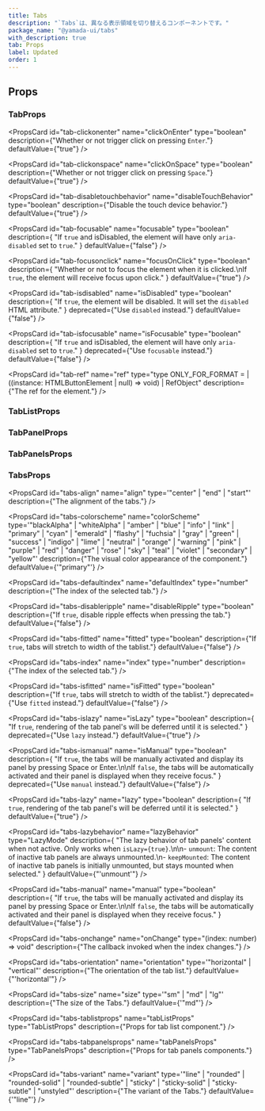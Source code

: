 ```yaml
---
title: Tabs
description: "`Tabs`は、異なる表示領域を切り替えるコンポーネントです。"
package_name: "@yamada-ui/tabs"
with_description: true
tab: Props
label: Updated
order: 1
---
```


## Props

### TabProps

<PropsCard
  id="tab-clickonenter"
  name="clickOnEnter"
  type="boolean"
  description={"Whether or not trigger click on pressing `Enter`."}
  defaultValue={"true"}
/>

<PropsCard
  id="tab-clickonspace"
  name="clickOnSpace"
  type="boolean"
  description={"Whether or not trigger click on pressing `Space`."}
  defaultValue={"true"}
/>

<PropsCard
  id="tab-disabletouchbehavior"
  name="disableTouchBehavior"
  type="boolean"
  description={"Disable the touch device behavior."}
  defaultValue={"true"}
/>

<PropsCard
  id="tab-focusable"
  name="focusable"
  type="boolean"
  description={
    "If `true` and isDisabled, the element will have only `aria-disabled` set to `true`."
  }
  defaultValue={"false"}
/>

<PropsCard
  id="tab-focusonclick"
  name="focusOnClick"
  type="boolean"
  description={
    "Whether or not to focus the element when it is clicked.\nIf `true`, the element will receive focus upon click."
  }
  defaultValue={"true"}
/>

<PropsCard
  id="tab-isdisabled"
  name="isDisabled"
  type="boolean"
  description={
    "If `true`, the element will be disabled. It will set the `disabled` HTML attribute."
  }
  deprecated={"Use `disabled` instead."}
  defaultValue={"false"}
/>

<PropsCard
  id="tab-isfocusable"
  name="isFocusable"
  type="boolean"
  description={
    "If `true` and isDisabled, the element will have only `aria-disabled` set to `true`."
  }
  deprecated={"Use `focusable` instead."}
  defaultValue={"false"}
/>

<PropsCard
  id="tab-ref"
  name="ref"
  type="type ONLY_FOR_FORMAT =
  | ((instance: HTMLButtonElement | null) => void)
  | RefObject<HTMLButtonElement>"
  description={"The ref for the element."}
/>

### TabListProps

### TabPanelProps

### TabPanelsProps

### TabsProps

<PropsCard
  id="tabs-align"
  name="align"
  type='"center" | "end" | "start"'
  description={"The alignment of the tabs."}
/>

<PropsCard
  id="tabs-colorscheme"
  name="colorScheme"
  type='"blackAlpha" | "whiteAlpha" | "amber" | "blue" | "info" | "link" | "primary" | "cyan" | "emerald" | "flashy" | "fuchsia" | "gray" | "green" | "success" | "indigo" | "lime" | "neutral" | "orange" | "warning" | "pink" | "purple" | "red" | "danger" | "rose" | "sky" | "teal" | "violet" | "secondary" | "yellow"'
  description={"The visual color appearance of the component."}
  defaultValue={'"primary"'}
/>

<PropsCard
  id="tabs-defaultindex"
  name="defaultIndex"
  type="number"
  description={"The index of the selected tab."}
/>

<PropsCard
  id="tabs-disableripple"
  name="disableRipple"
  type="boolean"
  description={"If `true`, disable ripple effects when pressing the tab."}
  defaultValue={"false"}
/>

<PropsCard
  id="tabs-fitted"
  name="fitted"
  type="boolean"
  description={"If `true`, tabs will stretch to width of the tablist."}
  defaultValue={"false"}
/>

<PropsCard
  id="tabs-index"
  name="index"
  type="number"
  description={"The index of the selected tab."}
/>

<PropsCard
  id="tabs-isfitted"
  name="isFitted"
  type="boolean"
  description={"If `true`, tabs will stretch to width of the tablist."}
  deprecated={"Use `fitted` instead."}
  defaultValue={"false"}
/>

<PropsCard
  id="tabs-islazy"
  name="isLazy"
  type="boolean"
  description={
    "If `true`, rendering of the tab panel's will be deferred until it is selected."
  }
  deprecated={"Use `lazy` instead."}
  defaultValue={"true"}
/>

<PropsCard
  id="tabs-ismanual"
  name="isManual"
  type="boolean"
  description={
    "If `true`, the tabs will be manually activated and display its panel by pressing Space or Enter.\n\nIf `false`, the tabs will be automatically activated and their panel is displayed when they receive focus."
  }
  deprecated={"Use `manual` instead."}
  defaultValue={"false"}
/>

<PropsCard
  id="tabs-lazy"
  name="lazy"
  type="boolean"
  description={
    "If `true`, rendering of the tab panel's will be deferred until it is selected."
  }
  defaultValue={"true"}
/>

<PropsCard
  id="tabs-lazybehavior"
  name="lazyBehavior"
  type="LazyMode"
  description={
    "The lazy behavior of tab panels' content when not active. Only works when `isLazy={true}`.\n\n- `unmount`: The content of inactive tab panels are always unmounted.\n- `keepMounted`: The content of inactive tab panels is initially unmounted, but stays mounted when selected."
  }
  defaultValue={"'unmount'"}
/>

<PropsCard
  id="tabs-manual"
  name="manual"
  type="boolean"
  description={
    "If `true`, the tabs will be manually activated and display its panel by pressing Space or Enter.\n\nIf `false`, the tabs will be automatically activated and their panel is displayed when they receive focus."
  }
  defaultValue={"false"}
/>

<PropsCard
  id="tabs-onchange"
  name="onChange"
  type="(index: number) => void"
  description={"The callback invoked when the index changes."}
/>

<PropsCard
  id="tabs-orientation"
  name="orientation"
  type='"horizontal" | "vertical"'
  description={"The orientation of the tab list."}
  defaultValue={"'horizontal'"}
/>

<PropsCard
  id="tabs-size"
  name="size"
  type='"sm" | "md" | "lg"'
  description={"The size of the Tabs."}
  defaultValue={'"md"'}
/>

<PropsCard
  id="tabs-tablistprops"
  name="tabListProps"
  type="TabListProps"
  description={"Props for tab list component."}
/>

<PropsCard
  id="tabs-tabpanelsprops"
  name="tabPanelsProps"
  type="TabPanelsProps"
  description={"Props for tab panels components."}
/>

<PropsCard
  id="tabs-variant"
  name="variant"
  type='"line" | "rounded" | "rounded-solid" | "rounded-subtle" | "sticky" | "sticky-solid" | "sticky-subtle" | "unstyled"'
  description={"The variant of the Tabs."}
  defaultValue={'"line"'}
/>
